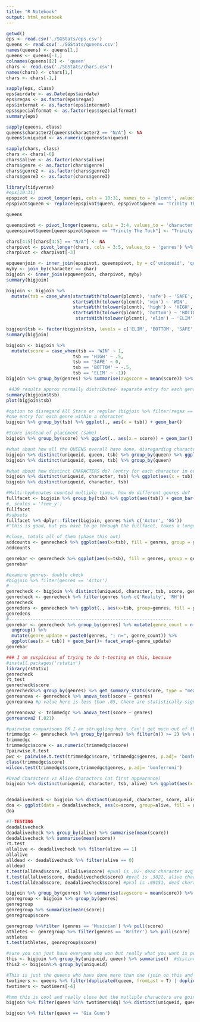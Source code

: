 ```yaml
---
title: "R Notebook"
output: html_notebook
---
```

```r
getwd()
eps <- read.csv('./SGStats/eps.csv')
queens <- read.csv('./SGStats/queens.csv')
names(queens) <- queens[1,]
queens <- queens[-1,]
colnames(queens)[2] <- 'queen'
chars <- read.csv('./SGStats/chars.csv')
names(chars) <- chars[1,]
chars <- chars[-1,]
```

```r
sapply(eps, class)
eps$airdate <- as.Date(eps$airdate)
eps$regas <- as.factor(eps$regas)
eps$internat <- as.factor(eps$internat)
eps$specialformat <- as.factor(eps$specialformat)
summary(eps)
```
```r
sapply(queens, class)
queens$character2[queens$character2 == "N/A"] <- NA
queens$uniqueid <- as.numeric(queens$uniqueid)
```

```r
sapply(chars, class)
chars <- chars[-6]
chars$alive <- as.factor(chars$alive)
chars$genre <- as.factor(chars$genre)
chars$genre2 <- as.factor(chars$genre2)
chars$genre3 <- as.factor(chars$genre3)
```
```r
library(tidyverse)
#eps[10:31]
epspivot <- pivot_longer(eps, cols = 10:31, names_to = 'plcmnt', values_to = 'queen', values_drop_na = T) %>% filter(queen != 'N/A')
epspivot$queen <- replace(epspivot$queen, epspivot$queen == "Trinity The Tuck", "Trinity the Tuck")
```

```r
queens
```

```r
queenspivot <- pivot_longer(queens, cols = 3:4, values_to = 'character') %>% drop_na(character) %>% select(c(1, 2, 4))
queenspivot$queen[queenspivot$queen == "Trinity The Tuck"] <- "Trinity the Tuck"
```

```r
chars[4:5][chars[4:5] == "N/A"] <- NA
charpivot <- pivot_longer(chars, cols = 3:5, values_to = 'genres') %>% drop_na(genres)
charpivot <- charpivot[-3]
```


```r
epqueenjoin <- inner_join(epspivot, queenspivot, by = c('uniqueid', 'queen'), multiple = 'all')
myby <- join_by(character == char)
bigjoin <- inner_join(epqueenjoin, charpivot, myby)
summary(bigjoin)
```
```r
bigjoin <- bigjoin %>%
  mutate(tsb = case_when(startsWith(tolower(plcmnt), 'safe') ~ 'SAFE',
                         startsWith(tolower(plcmnt), 'win') ~ 'WIN',
                         startsWith(tolower(plcmnt), 'high') ~ 'HIGH',
                         startsWith(tolower(plcmnt), 'bottom') ~ 'BOTTOM',
                          startsWith(tolower(plcmnt), 'elim') ~ 'ELIM'))
```

```r
bigjoin$tsb <- factor(bigjoin$tsb, levels = c('ELIM', 'BOTTOM', 'SAFE', 'HIGH', 'WIN'))
summary(bigjoin)
```
```r
bigjoin <- bigjoin %>%
  mutate(score = case_when(tsb == 'WIN' ~ 1,
                         tsb == 'HIGH' ~ .5,
                         tsb == 'SAFE' ~ 0,
                         tsb == 'BOTTOM' ~ -.5,
                         tsb == 'ELIM' ~ -1))
bigjoin %>% group_by(genres) %>% summarise(avgscore = mean(score)) %>% arrange(desc(avgscore))
```

```r
 #439 results approx normally distributed- separate entry for each genre that each character is in, 
summary(bigjoin$tsb)
plot(bigjoin$tsb)

#option to disregard All Stars or regular (bigjoin %>% filter(regas == 'reg') %>% group_by(tsb))
#one entry for each genre within a character
bigjoin %>% group_by(tsb) %>% ggplot(., aes(x = tsb)) + geom_bar()

#Score instead of placement (same)
bigjoin %>% group_by(score) %>% ggplot(., aes(x = score)) + geom_bar()

#what about how all the QUEENS overall have done, disregarding characters? (BthDQ has one win)
bigjoin %>% distinct(uniqueid, queen, tsb) %>% group_by(queen) %>% ggplot(aes(x = tsb)) + geom_bar()
bigjoin %>% distinct(uniqueid, queen, tsb) %>% group_by(queen)

#what about how distinct CHARACTERS do? (entry for each character in every episode)
bigjoin %>% distinct(uniqueid, character, tsb) %>% ggplot(aes(x = tsb)) + geom_bar()
bigjoin %>% distinct(uniqueid, character, tsb)
```
```r
#Multi-hyphenates counted multiple times, how do different genres do?
fullfacet <- bigjoin %>% group_by(tsb) %>% ggplot(aes(tsb)) + geom_bar() + facet_wrap(~genres)
#, scales = 'free_y')
fullfacet
#subsets
fullfacet %+% dplyr::filter(bigjoin, genres %in% c('Actor', 'GG'))
#^this is good, but you have to go through the fullfacet, takes a longer time

#close, totals all of them (phase this out)
addcounts <- genrecheck %>% ggplot(aes(x=tsb), fill = genres, group = genres) + geom_bar() + labs(caption = paste("Total =", nrow(genrecheck))) + facet_wrap(~genres)
addcounts

genrebar <- genrecheck %>% ggplot(aes(x=tsb), fill = genres, group = genres) + geom_bar() + facet_wrap(~genres)
genrebar
```

```r
#examine genres- double check
#bigjoin %>% filter(genres == 'Actor')
#--------------------------------------------------------------
genrecheck <- bigjoin %>% distinct(uniqueid, character, tsb, score, genres)
genrecheck <- genrecheck %>% filter(genres %in% c('Reality', 'RH'))
genrecheck
genredens <- genrecheck %>% ggplot(., aes(x=tsb, group=genres, fill = genres)) + geom_density(adjust = .5, alpha = .5)
genredens
#--------------------------------------------------------------
genrebar <- genrecheck %>% group_by(genres) %>% mutate(genre_count = n()) %>%
  ungroup() %>%
  mutate(genre_update = paste0(genres, "; n=", genre_count)) %>%
  ggplot(aes(x = tsb)) + geom_bar()+ facet_wrap(~genre_update)
genrebar
```

```r

### I am suspicious of trying to do t-testing on this, because 
#install.packages('rstatix')
library(rstatix)
genrecheck
?t_test
genrecheck$score
genrecheck%>% group_by(genres) %>% get_summary_stats(score, type = "mean_sd")
genreanova <- genrecheck %>% anova_test(score ~ genres)
genreanova #p-value here is less than .05, there are statistically-significant differences between the groups (.031)

genreanova2 <- trimmedgc %>% anova_test(score ~ genres)
genreanova2 (.021)
```


```r
#pairwise comparisons OK I am struggling here. Can't get much out of these pairwise comparisons, which I guess is ok? but the anova says there's a statistically-significant difference among the groups.
trimmedgc <- genrecheck %>% group_by(genres) %>% filter(n() >= 2) %>% ungroup()
trimmedgc
trimmedgc$score <- as.numeric(trimmedgc$score)
?pairwise.t.test
pwc <- pairwise.t.test(trimmedgc$score, trimmedgc$genres, p.adj= 'bonferroni')
class(trimmedgc$score)
wilcox.test(trimmedgc$score,trimmedgc$genres, p.adj= 'bonferroni')
```

```r
#Dead Characters vs Alive Characters (at first appearance)
bigjoin %>% distinct(uniqueid, character, tsb, alive) %>% ggplot(aes(x = tsb)) + geom_bar() + facet_wrap(~alive)


deadalivecheck <- bigjoin %>% distinct(uniqueid, character, score, alive)
doa <- ggplot(data = deadalivecheck, aes(x=score, group=alive, fill = alive)) + geom_density(adjust = .5, alpha = .5)
doa

#T-TESTING
deadalivecheck
deadalivecheck %>% group_by(alive) %>% summarise(mean(score))
deadalivecheck %>% summarise(mean(score))
?t.test
allalive <- deadalivecheck %>% filter(alive == 1)
allalive
alldead <- deadalivecheck %>% filter(alive == 0)
alldead
t.test(alldead$score, allalive$score) #pval is .02- dead character avg is significantly different from alive character avg
t.test(allalive$score, deadalivecheck$score) #pval is .3822, alive characters don't differ significantly from the whole group
t.test(alldead$score, deadalivecheck$score) #pval is .09151, dead characters don't differ significantly from whole group
```
```r
bigjoin %>% group_by(genres) %>% summarise(avgscore = mean(score)) %>% arrange(desc(avgscore))
genregroup <- bigjoin %>% group_by(genres)
genregroup
genregroup %>% summarise(mean(score))
genregroup$score

genregroup %>%filter (genres == 'Musician') %>% pull(score)
athletes <- genregroup %>% filter(genres == 'Writer') %>% pull(score)
athletes
t.test(athletes, genregroup$score)
```

```r
#sure you can just have everyone who won but really what you want is people who have done well over multiple SG's
this <- bigjoin %>% group_by(uniqueid, queen) %>% summarise()  #distinct(uniqueid, queen)
this2 <- bigjoin%>% group_by(uniqueid)

#This is just the queens who have done more than one (join on this and get some more interesting stats)
twotimers <- queens %>% filter(duplicated(queen, fromLast = T) | duplicated(queen, fromLast = F))
twotimers <- twotimers[-4]
```

```r
#hmm this is cool and really close but the mutliple characters are going to throw off the avg
bigjoin %>% filter(queen %in% twotimers$dq) %>% distinct(uniqueid, queen, score) %>% group_by(queen) %>% summarise(avgscore = mean(score)) %>% arrange(desc(avgscore))

bigjoin %>% filter(queen == 'Gia Gunn')
```


